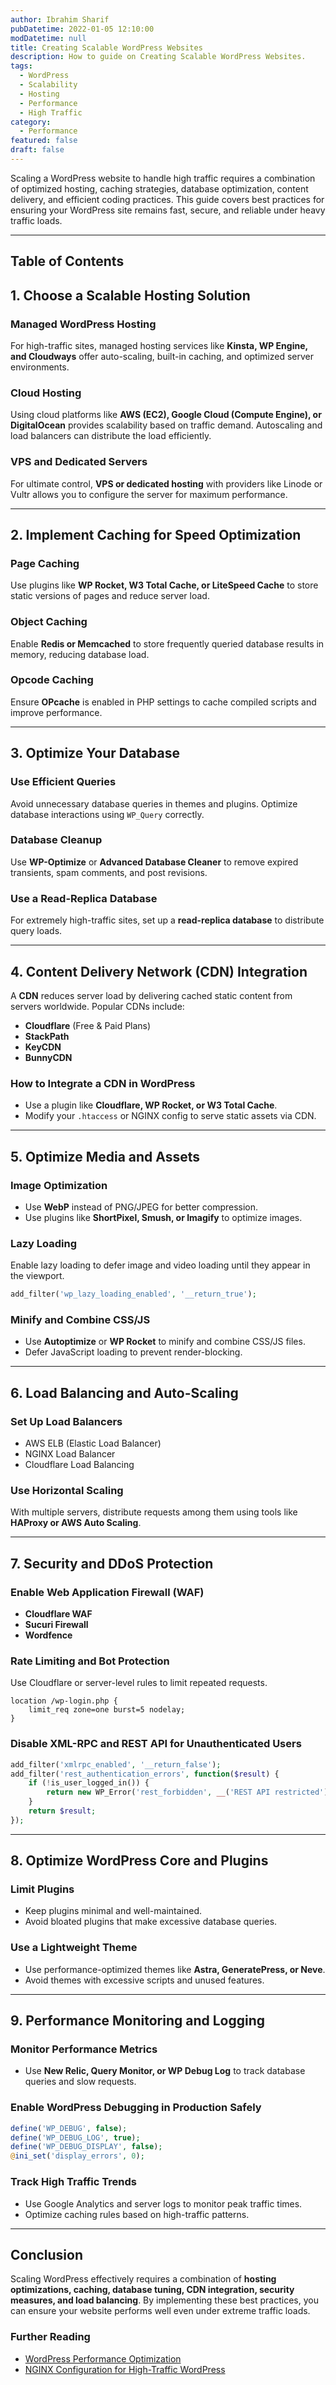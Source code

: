 ```yaml
---
author: Ibrahim Sharif
pubDatetime: 2022-01-05 12:10:00
modDatetime: null
title: Creating Scalable WordPress Websites
description: How to guide on Creating Scalable WordPress Websites.
tags:
  - WordPress
  - Scalability
  - Hosting
  - Performance
  - High Traffic
category:
  - Performance
featured: false
draft: false
---
```



Scaling a WordPress website to handle high traffic requires a combination of optimized hosting, caching strategies, database optimization, content delivery, and efficient coding practices. This guide covers best practices for ensuring your WordPress site remains fast, secure, and reliable under heavy traffic loads.

---

## Table of Contents

## **1. Choose a Scalable Hosting Solution**

### **Managed WordPress Hosting**
For high-traffic sites, managed hosting services like **Kinsta, WP Engine, and Cloudways** offer auto-scaling, built-in caching, and optimized server environments.

### **Cloud Hosting**
Using cloud platforms like **AWS (EC2), Google Cloud (Compute Engine), or DigitalOcean** provides scalability based on traffic demand. Autoscaling and load balancers can distribute the load efficiently.

### **VPS and Dedicated Servers**
For ultimate control, **VPS or dedicated hosting** with providers like Linode or Vultr allows you to configure the server for maximum performance.

---

## **2. Implement Caching for Speed Optimization**

### **Page Caching**
Use plugins like **WP Rocket, W3 Total Cache, or LiteSpeed Cache** to store static versions of pages and reduce server load.

### **Object Caching**
Enable **Redis or Memcached** to store frequently queried database results in memory, reducing database load.

### **Opcode Caching**
Ensure **OPcache** is enabled in PHP settings to cache compiled scripts and improve performance.

---

## **3. Optimize Your Database**

### **Use Efficient Queries**
Avoid unnecessary database queries in themes and plugins. Optimize database interactions using `WP_Query` correctly.

### **Database Cleanup**
Use **WP-Optimize** or **Advanced Database Cleaner** to remove expired transients, spam comments, and post revisions.

### **Use a Read-Replica Database**
For extremely high-traffic sites, set up a **read-replica database** to distribute query loads.

---

## **4. Content Delivery Network (CDN) Integration**

A **CDN** reduces server load by delivering cached static content from servers worldwide. Popular CDNs include:
- **Cloudflare** (Free & Paid Plans)
- **StackPath**
- **KeyCDN**
- **BunnyCDN**

### **How to Integrate a CDN in WordPress**
- Use a plugin like **Cloudflare, WP Rocket, or W3 Total Cache**.
- Modify your `.htaccess` or NGINX config to serve static assets via CDN.

---

## **5. Optimize Media and Assets**

### **Image Optimization**
- Use **WebP** instead of PNG/JPEG for better compression.
- Use plugins like **ShortPixel, Smush, or Imagify** to optimize images.

### **Lazy Loading**
Enable lazy loading to defer image and video loading until they appear in the viewport.
```php
add_filter('wp_lazy_loading_enabled', '__return_true');
```

### **Minify and Combine CSS/JS**
- Use **Autoptimize** or **WP Rocket** to minify and combine CSS/JS files.
- Defer JavaScript loading to prevent render-blocking.

---

## **6. Load Balancing and Auto-Scaling**

### **Set Up Load Balancers**
- AWS ELB (Elastic Load Balancer)
- NGINX Load Balancer
- Cloudflare Load Balancing

### **Use Horizontal Scaling**
With multiple servers, distribute requests among them using tools like **HAProxy or AWS Auto Scaling**.

---

## **7. Security and DDoS Protection**

### **Enable Web Application Firewall (WAF)**
- **Cloudflare WAF**
- **Sucuri Firewall**
- **Wordfence**

### **Rate Limiting and Bot Protection**
Use Cloudflare or server-level rules to limit repeated requests.
```nginx
location /wp-login.php {
    limit_req zone=one burst=5 nodelay;
}
```

### **Disable XML-RPC and REST API for Unauthenticated Users**
```php
add_filter('xmlrpc_enabled', '__return_false');
add_filter('rest_authentication_errors', function($result) {
    if (!is_user_logged_in()) {
        return new WP_Error('rest_forbidden', __('REST API restricted'), array('status' => 401));
    }
    return $result;
});
```

---

## **8. Optimize WordPress Core and Plugins**

### **Limit Plugins**
- Keep plugins minimal and well-maintained.
- Avoid bloated plugins that make excessive database queries.

### **Use a Lightweight Theme**
- Use performance-optimized themes like **Astra, GeneratePress, or Neve**.
- Avoid themes with excessive scripts and unused features.

---

## **9. Performance Monitoring and Logging**

### **Monitor Performance Metrics**
- Use **New Relic, Query Monitor, or WP Debug Log** to track database queries and slow requests.

### **Enable WordPress Debugging in Production Safely**
```php
define('WP_DEBUG', false);
define('WP_DEBUG_LOG', true);
define('WP_DEBUG_DISPLAY', false);
@ini_set('display_errors', 0);
```

### **Track High Traffic Trends**
- Use Google Analytics and server logs to monitor peak traffic times.
- Optimize caching rules based on high-traffic patterns.

---

## **Conclusion**

Scaling WordPress effectively requires a combination of **hosting optimizations, caching, database tuning, CDN integration, security measures, and load balancing**. By implementing these best practices, you can ensure your website performs well even under extreme traffic loads.

### **Further Reading**
- [WordPress Performance Optimization](https://developer.wordpress.org/coding-standards/wordpress-performance/)
- [NGINX Configuration for High-Traffic WordPress](https://www.nginx.com/resources/wiki/start/topics/recipes/wordpress/)

